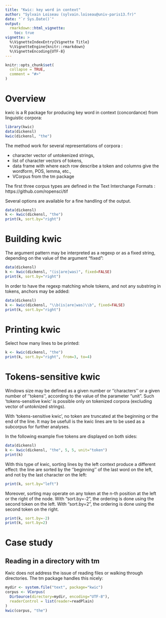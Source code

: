 ```yaml
---
title: "Kwic: key word in context"
author: "Sylvain Loiseau (sylvain.loiseau@univ-paris13.fr)"
date: "`r Sys.Date()`"
output:
  rmarkdown::html_vignette:
    toc: true
vignette: >
  %\VignetteIndexEntry{Vignette Title}
  %\VignetteEngine{knitr::rmarkdown}
  %\VignetteEncoding{UTF-8}
---
```


```r
knitr::opts_chunk$set(
  collapse = TRUE,
  comment = "#>"
)
```

# Overview

kwic is a R package for producing key word in context (concordance) from linguistic corpora:

```r
library(kwic)
data(dickensl)
kwic(dickensl, "the")
```

The method work for several representations of corpora :

- character vector of untokenized strings, 
- list of character vectors of tokens,
- data frame with where each row describe a token and columns give the wordform, POS, lemma, etc.,
- VCorpus from the tm package

The first three corpus types are defined in the Text Interchange Formats : https://github.com/ropensci/tif

Several options are available for a fine handling of the output.

```r
data(dickensl)
k <- kwic(dickensl, "the")
print(k, sort.by="right")
```

# Building kwic

The argument pattern may be interpreted as a regexp or as a fixed string, depending on the value of the argument "fixed":

```r
data(dickensl)
k <- kwic(dickensl, "(is|are|was)", fixed=FALSE)
print(k, sort.by="right")
```

In order to have the regexp matching whole tokens, and not any substring in tokens, anchors may be added:

```r
data(dickensl)
k <- kwic(dickensl, "\\b(is|are|was)\\b", fixed=FALSE)
print(k, sort.by="right")
```



# Printing kwic

Select how many lines to be printed:

```r
k <- kwic(dickensl, "the")
print(k, sort.by="right", from=3, to=4)
```

# Tokens-sensitive kwic

Windows size may be defined as a given number or ''characters'' or a given number of ''tokens'', according to the value of the parameter "unit". Such 'tokens-sensitive kwic' is possible only on tokenized corpora (excluding vector of untoknized strings).

With 'tokens-sensitive kwic', no token are truncated at the beginning or the end of the line. It may be usefull is the kwic lines are to be used as a subcorpus for further analyses.

In the following example five tokens are displayed on both sides:

```r
data(dickensl)
k <- kwic(dickensl, "the", 5, 5, unit="token")
print(k)
```

With this type of kwic, sorting lines by the left context produce a different effect: the line are sorted by the ''beginning'' of the last word on the left, and not by the last character on the left:

```r
print(k, sort.by="left")
```

Moreover, sorting may operate on any token at the n-th position at the left or the right of the node. With "sort.by=-2", the ordering is done using the second token on the left. With "sort.by=2", the ordering is done using the second token on the right.

```r
print(k, sort.by=-2)
print(k, sort.by=2)
```

# Case study

## Reading in a directory with tm

Kwic does not address the issue of reading files or walking through directories. The tm package handles this nicely:

```r
mydir <- system.file("text", package="kwic")
corpus <- VCorpus(
  DirSource(directory=mydir, encoding="UTF-8"),
  readerControl = list(reader=readPlain)
)
kwic(corpus, "the")
```


